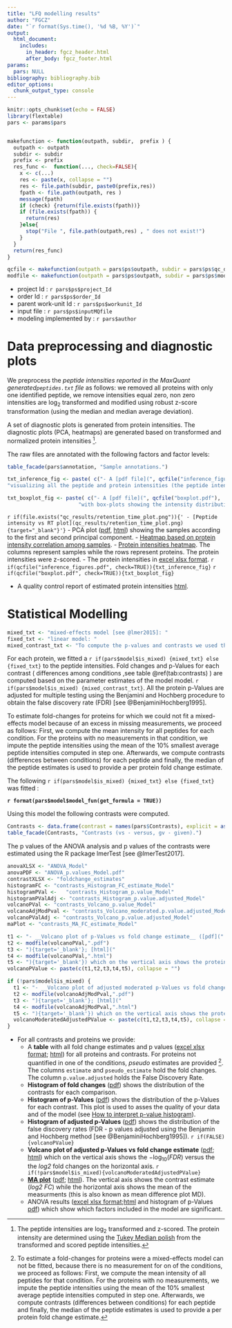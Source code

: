 ```yaml
---
title: "LFQ modelling results"
author: "FGCZ"
date: "`r format(Sys.time(), '%d %B, %Y')`"
output: 
  html_document:
    includes:
      in_header: fgcz_header.html
      after_body: fgcz_footer.html
params:
  pars: NULL
bibliography: bibliography.bib
editor_options: 
  chunk_output_type: console
---
```




```r
knitr::opts_chunk$set(echo = FALSE)
library(flextable)
pars <- params$pars


makefunction <- function(outpath, subdir,  prefix ) {
  outpath <- outpath
  subdir <- subdir
  prefix <- prefix
  res_func <-  function(..., check=FALSE){
    x <- c(...)
    res <- paste(x, collapse = "")
    res <- file.path(subdir, paste0(prefix,res))
    fpath <- file.path(outpath, res )
    message(fpath)
    if (check) {return(file.exists(fpath))}
    if (file.exists(fpath)) {
      return(res)
    }else{
      stop("File ", file.path(outpath,res) , " does not exist!")
    }
  }
  return(res_func)
}

qcfile <- makefunction(outpath = pars$ps$outpath, subdir = pars$ps$qc_dir , prefix = pars$prefix )
modfile <- makefunction(outpath = pars$ps$outpath, subdir = pars$ps$modelling_dir , prefix = "" )

```


- project Id : `r pars$ps$project_Id`
- order Id : `r pars$ps$order_Id`
- parent work-unit Id : `r pars$ps$workunit_Id`
- input file : `r pars$ps$inputMQfile`
- modeling implemented by : `r pars$author`


# Data preprocessing and diagnostic plots

We preprocess the _peptide intensities reported in the MaxQuant generated`peptides.txt` file_ as follows: we removed all proteins with only one identified peptide, we remove intensities equal zero, non zero intensities are $\log_2$ transformed and modified using robust z-score transformation (using the median and median average deviation). 

A set of diagnostic plots is generated from protein intensities. The diagnostic plots (PCA, heatmaps) are generated based on transformed and normalized protein intensities [^1].


[^1]: The peptide intensities are $\log_2$ transformed and z-scored. The protein intensity are determined using the [Tukey Median polish](https://en.wikipedia.org/wiki/Median_polish) from the transformed and scored peptide intensities.  


The raw files are annotated with the following factors and factor levels:

```r
table_facade(pars$annotation, "Sample annotations.")

```


```r

txt_inference_fig <- paste( c("- A [pdf file](", qcfile("inference_figures.pdf"), '){target="_blank"}',
"visualizing all the peptide and protein intensities (the peptide intensities are $\\log_2$ transformed and [z-scored](https://en.wikipedia.org/wiki/Standard_score) )."), collapse = "")
```



```r
txt_boxplot_fig <- paste( c("- A [pdf file](", qcfile("boxplot.pdf"), '){target="_blank"}',  
                       "with box-plots showing the intensity distribution of each protein in all conditions."), collapse = "")


```

`r if(file.exists("qc_results/retention_time_plot.png")){' - [Peptide intensity vs RT plot](qc_results/retention_time_plot.png){target="_blank"}'}`
- PCA plot ([pdf](`r qcfile("intensities_PCA.pdf")`){target="_blank"},
[html](`r qcfile("intensities_PCA.html")`){target="_blank"}) showing the samples according to the first and second principal component.
- [Heatmap based on protein intensity correlation among samples](`r qcfile("intensities_heatmap_correlation.pdf")`){target="_blank"}.
- [Protein intensities heatmap](`r qcfile("intensities_heatmap.pdf")`){target="_blank"}. The columns represent samples while the rows represent proteins. The protein intensities were z-scored.
- The protein intensities in [excel xlsx format](`r qcfile("intensities_wide.xlsx")`){target="_blank"}.
`r if(qcfile("inference_figures.pdf", check=TRUE)){txt_inference_fig}`
`r if(qcfile("boxplot.pdf", check=TRUE)){txt_boxplot_fig}`

- A quality control report of estimated protein intensities [html](`r qcfile("intensities_qc.html")`){target="_blank"}.


# Statistical Modelling


```r
mixed_txt <- "mixed-effects model [see @lmer2015]: "
fixed_txt <- "linear model: "
mixed_contrast_txt <- "To compute the p-values and contrasts we used the method `contest` from the the package lmerTest [@lmerTest2017]"

```


For each protein, we fitted a `r if(pars$model$is_mixed) {mixed_txt} else {fixed_txt}` to the peptide intensities. Fold changes and p-Values for each contrast ( differences among conditions ,see table \@ref(tab:contrasts) ) are computed based on the parameter estimates of the model model.  `r if(pars$model$is_mixed) {mixed_contrast_txt}`. All the protein p-Values are adjusted for multiple testing using the Benjamini and Hochberg procedure to obtain the false discovery rate (FDR) [see @BenjaminiHochberg1995].

To estimate fold-changes for proteins for which we could not fit a mixed-effects model because of an excess in missing measurements, we proceed as follows: First, we compute the mean intensity for all peptides for each condition. For the proteins with no measurements in that condition, we impute the peptide intensities using the mean of the $10\%$ smallest average peptide intensities computed in step one. Afterwards, we compute contrasts (differences between conditions) for each peptide and finally, the median of the peptide estimates is used to provide a per protein fold change estimate.  


[^0]: This section can be used in the material and methods section alongside the model formula and the contrast specifications given below.


The following `r if(pars$model$is_mixed) {mixed_txt} else {fixed_txt}`  was fitted :

__`r format(pars$model$model_fun(get_formula = TRUE))`__

Using this model the following contrasts were computed. 

```r
Contrasts <- data.frame(contrast = names(pars$Contrasts), explicit = as.character(pars$Contrasts))
table_facade(Contrasts, "Contrasts (vs - versus, gv - given).")

```


The p values of the ANOVA analysis and p values of the contrasts were estimated using the R package lmerTest [see @lmerTest2017].


```r
anovaXLSX <- "ANOVA_Model"
anovaPDF <- "ANOVA_p.values_Model.pdf"
contrastXLSX <- "foldchange_estimates"
histogramFC <- "contrasts_Histogram_FC_estimate_Model"
histogramPVal <-   "contrasts_Histogram_p.value_Model"
histogramPValAdj <- "contrasts_Histogram_p.value.adjusted_Model"
volcanoPVal <- "contrasts_Volcano_p.value_Model"
volcanoAdjModPval <- "contrasts_Volcano_moderated.p.value.adjusted_Model"
volcanoPValAdj <- "contrasts_Volcano_p.value.adjusted_Model"
maPlot <- "contrasts_MA_FC_estimate_Model"

```


```r
t1 <- "- __Volcano plot of p-Values vs fold change estimate__ ([pdf]("
t2 <- modfile(volcanoPVal,".pdf")
t3 <- "){target='_blank'}; [html]("
t4 <- modfile(volcanoPVal,".html")
t5 <- "){target='_blank'}) which on the vertical axis shows the protein $-\\log_{10}(p~values)$ versus the the log2 fold changes on the horizontal axis."
volcanoPValue <- paste(c(t1,t2,t3,t4,t5), collapse = "")

if (!pars$model$is_mixed) {
  t1 <- "- __Volcano plot of adjusted moderated p-Values vs fold change estimate__ ([pdf]("
  t2 <- modfile(volcanoAdjModPval,".pdf")
  t3 <- "){target='_blank'}; [html]("
  t4 <- modfile(volcanoAdjModPval,".html")
  t5 <- "){target='_blank'}) which on the vertical axis shows the protein $-\\log_{10}(p~values)$ versus the the log2 fold changes on the horizontal axis."
  volcanoModeratedAdjustedPValue <- paste(c(t1,t2,t3,t4,t5), collapse = "")
}
```



- For all contrasts and proteins we provide:
    - A __table__ with all fold change estimates and p values ([excel xlsx format](`r modfile(contrastXLSX,".xlsx")`); [html](`r modfile(contrastXLSX,".html")`){target="_blank"}) 
    for all proteins and contrasts. For proteins not quantified in one of the conditions, _pseudo_ estimates are provided [^2]. The columns `estimate` and `pseudo_estimate` hold the fold changes. The column `p.value.adjusted` holds the False Discovery Rate. 
    - __Histogram of fold changes__ ([pdf](`r modfile(histogramFC, ".pdf")`){target="_blank"}) shows the distribution of the contrasts for each comparison.
    - __Histogram of p-Values__ ([pdf](`r modfile(histogramPVal,".pdf")`){target="_blank"}) shows the distribution of the p-Values for each contrast. This plot is used to asses the quality of your data and of the model (see [How to interpret p-value histogram]( http://varianceexplained.org/statistics/interpreting-pvalue-histogram/)).
    - __Histogram of adjusted p-Values__ ([pdf](`r modfile(histogramPValAdj,".pdf")`){target="_blank"}) shows the distribution of the false discovery rates (FDR - p values adjusted using the Benjamin and Hochberg method [see @BenjaminiHochberg1995]).
    `r if(FALSE){volcanoPValue}`
    - __Volcano plot of adjusted p-Values vs fold change estimate__ ([pdf](`r modfile(volcanoPValAdj,".pdf")`){target="_blank"}; [html](`r modfile(volcanoPValAdj, ".html")`){target="_blank"})  which on the vertical axis shows the $-\log_{10}(FDR)$ versus the the _log2_ fold changes on the horizontal axis.
    `r if(!pars$model$is_mixed){volcanoModeratedAdjustedPValue}`
    - [__MA plot__](https://en.wikipedia.org/wiki/MA_plot) ([pdf](`r modfile(maPlot,".pdf")`){target="_blank"}; [html](`r modfile(maPlot, ".html")`){target="_blank"}). The vertical axis shows the contrast estimate (_log2 FC_) while the horizontal axis shows the mean of the measurments (this is also known as mean difference plot MD).
    - ANOVA results ([excel xlsx format](`r modfile(anovaXLSX,".xlsx")`);[html](`r modfile(anovaXLSX,".html")`){target="_blank"} and histogram of p-Values [pdf](`r modfile(anovaPDF)`){target="_blank"}) which show which factors included in the model are significant.


[^2]:  To estimate a fold-changes for proteins were a mixed-effects model can not be fitted, because there is no measurement for on of the conditions, we proceed as follows: First, we compute the mean intensity of all peptides for that condition. For the proteins with no measurements, we impute the peptide intensities using the mean of the $10\%$ smallest average peptide intensities computed in step one. 
Afterwards, we compute contrasts (differences between conditions) for each peptide and finally, the median of the peptide estimates is used to provide a per protein fold change estimate.  
